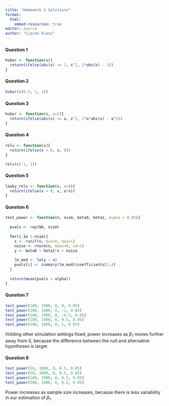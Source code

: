 ```yaml
---
title: "Homework 3 Solutions"
format: 
  html:
    embed-resources: true
editor: source
author: "Ciaran Evans"
---
```


#### Question 1

```r
huber <- function(x){
  return(ifelse(abs(x) <= 1, x^2, 2*abs(x) - 1))
}
```

#### Question 2

```r
huber(c(0.5, 1, 2))
```

#### Question 3

```r
huber <- function(x, a=1){
  return(ifelse(abs(x) <= a, x^2, 2*a*abs(x) - a^2))
}
```

#### Question 4

```r
relu <- function(x){
  return(ifelse(x > 0, x, 0))
}

relu(c(-1, 1))
```

#### Question 5

```r
leaky_relu <- function(x, a=0){
  return(ifelse(x > 0, x, a*x))
}
```


#### Question 6

```r
test_power <- function(n, nsim, beta0, beta1, alpha = 0.05){
  
  pvals <- rep(NA, nsim)
  
  for(i in 1:nsim){
    x <- runif(n, min=0, max=1)
    noise <- rnorm(n, mean=0, sd=1)
    y <- beta0 + beta1*x + noise
    
    lm_mod <- lm(y ~ x)
    pvals[i] <- summary(lm_mod)$coefficients[2,4]
  }
  
  return(mean(pvals < alpha))
}
```


#### Question 7

```r
test_power(100, 1000, 0, 0, 0.05)
test_power(100, 1000, 0, -1, 0.05)
test_power(100, 1000, 0, -0.5, 0.05)
test_power(100, 1000, 0, 0.5, 0.05)
test_power(100, 1000, 0, 1, 0.05)
```

Holding other simulation settings fixed, power increases as $\beta_1$ moves further away from 0, because the difference between the null and alternative hypotheses is larger.

#### Question 8

```r
test_power(10, 1000, 0, 0.5, 0.05)
test_power(50, 1000, 0, 0.5, 0.05)
test_power(100, 1000, 0, 0.5, 0.05)
test_power(500, 1000, 0, 0.5, 0.05)
```

Power increases as sample size increases, because there is less variability in our estimation of $\beta_1$.

